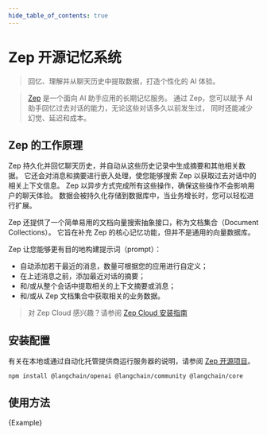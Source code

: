 ```yaml
---
hide_table_of_contents: true
---
```


# Zep 开源记忆系统

> 回忆、理解并从聊天历史中提取数据，打造个性化的 AI 体验。

> [Zep](https://www.getzep.com) 是一个面向 AI 助手应用的长期记忆服务。
> 通过 Zep，您可以赋予 AI 助手回忆过去对话的能力，无论这些对话多久以前发生过，
> 同时还能减少幻觉、延迟和成本。

## Zep 的工作原理

Zep 持久化并回忆聊天历史，并自动从这些历史记录中生成摘要和其他相关数据。
它还会对消息和摘要进行嵌入处理，使您能够搜索 Zep 以获取过去对话中的相关上下文信息。
Zep 以异步方式完成所有这些操作，确保这些操作不会影响用户的聊天体验。
数据会被持久化存储到数据库中，当业务增长时，您可以轻松进行扩展。

Zep 还提供了一个简单易用的文档向量搜索抽象接口，称为文档集合（Document Collections）。
它旨在补充 Zep 的核心记忆功能，但并不是通用的向量数据库。

Zep 让您能够更有目的地构建提示词（prompt）：

- 自动添加若干最近的消息，数量可根据您的应用进行自定义；
- 在上述消息之前，添加最近对话的摘要；
- 和/或从整个会话中提取相关的上下文摘要或消息；
- 和/或从 Zep 文档集合中获取相关的业务数据。

> 对 Zep Cloud 感兴趣？请参阅 [Zep Cloud 安装指南](https://help.getzep.com/sdks)

## 安装配置

有关在本地或通过自动化托管提供商运行服务器的说明，请参阅 [Zep 开源项目](https://github.com/getzep/zep)。


<IntegrationInstallTooltip></IntegrationInstallTooltip>

```bash npm2yarn
npm install @langchain/openai @langchain/community @langchain/core
```

## 使用方法


<CodeBlock language="typescript">{Example}</CodeBlock>